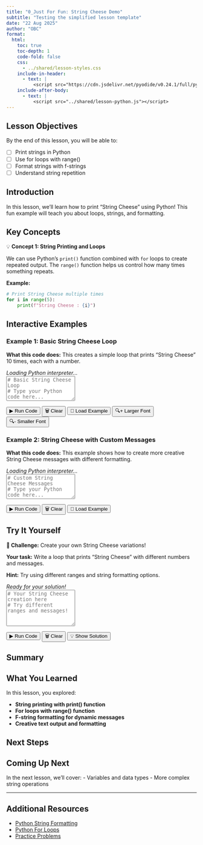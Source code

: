 ```yaml
---
title: "0_Just For Fun: String Cheese Demo"
subtitle: "Testing the simplified lesson template"
date: "22 Aug 2025"
author: "OBC"
format: 
  html:
    toc: true
    toc-depth: 1
    code-fold: false
    css: 
      - ../shared/lesson-styles.css
    include-in-header:
      - text: |
          <script src="https://cdn.jsdelivr.net/pyodide/v0.24.1/full/pyodide.js"></script>
    include-after-body:
      - text: |
          <script src="../shared/lesson-python.js"></script>
---
```


::: {.callout-note icon="🎯"}

## Lesson Objectives
By the end of this lesson, you will be able to:

- [ ] Print strings in Python
- [ ] Use for loops with range()
- [ ] Format strings with f-strings
- [ ] Understand string repetition
:::

## Introduction

In this lesson, we'll learn how to print "String Cheese" using Python! This fun example will teach you about loops, strings, and formatting.

## Key Concepts

::: {.lesson-concept}
::: {.concept-title}
💡 **Concept 1: String Printing and Loops**
:::
We can use Python's `print()` function combined with `for` loops to create repeated output. The `range()` function helps us control how many times something repeats.

**Example:**
```python
# Print String Cheese multiple times
for i in range(5):
    print(f"String Cheese : {i}")
```
:::

## Interactive Examples

### Example 1: Basic String Cheese Loop

::: {.code-explanation}
**What this code does:** This creates a simple loop that prints "String Cheese" 10 times, each with a number.
:::

<div id="lesson-terminal-1" class="lesson-terminal">
  <div class="python-prompt">>>> </div>
  <div style="color: var(--golden-yellow); font-style: italic;">Loading Python interpreter...</div>
</div>

<textarea id="lesson-input-1" class="lesson-input" rows="4" placeholder="# Basic String Cheese Loop
# Type your Python code here..."></textarea>

<div class="lesson-buttons">
  <button onclick="runLessonCode(1)" class="run-btn">▶ Run Code</button>
  <button onclick="clearLessonTerminal(1)" class="clear-btn">🗑 Clear</button>
  <button onclick="loadExample(1, `for i in range(10):\n    print(f'String Cheese : {i}')`)" class="example-btn">📝 Load Example</button>
  <button onclick="increaseFontSize()" class="example-btn">🔍+ Larger Font</button>
  <button onclick="decreaseFontSize()" class="example-btn">🔍- Smaller Font</button>
</div>

### Example 2: String Cheese with Custom Messages

::: {.code-explanation}
**What this code does:** This example shows how to create more creative String Cheese messages with different formatting.
:::

<div id="lesson-terminal-2" class="lesson-terminal">
  <div class="python-prompt">>>> </div>
  <div style="color: var(--golden-yellow); font-style: italic;">Loading Python interpreter...</div>
</div>

<textarea id="lesson-input-2" class="lesson-input" rows="4" placeholder="# Custom String Cheese Messages
# Type your Python code here...">
</textarea>

<div class="lesson-buttons">
  <button onclick="runLessonCode(2)" class="run-btn">▶ Run Code</button>
  <button onclick="clearLessonTerminal(2)" class="clear-btn">🗑 Clear</button>
  <button onclick="loadExample(2, `for i in range(5):\n    print(f'🧀 String Cheese #{i+1} is delicious! 🧀')`)" class="example-btn">📝 Load Example</button>
</div>

## Try It Yourself

::: {.try-it-box}
**🚀 Challenge:** Create your own String Cheese variations!

**Your task:** Write a loop that prints "String Cheese" with different numbers and messages.

**Hint:** Try using different ranges and string formatting options.
:::

<div id="lesson-terminal-3" class="lesson-terminal">
  <div class="python-prompt">>>> </div>
  <div style="color: var(--golden-yellow); font-style: italic;">Ready for your solution!</div>
</div>

<textarea id="lesson-input-3" class="lesson-input" rows="6" placeholder="# Your String Cheese creation here
# Try different ranges and messages!"></textarea>

<div class="lesson-buttons">
  <button onclick="runLessonCode(3)" class="run-btn">▶ Run Code</button>
  <button onclick="clearLessonTerminal(3)" class="clear-btn">🗑 Clear</button>
  <button onclick="loadExample(3, `# Solution: Creative String Cheese\nfor i in range(1, 6):\n    cheese ='🧀' \n    print(f'String Cheese Level {i}: {cheese * i}')`)" class="example-btn">💡 Show Solution</button>
</div>

## Summary

::: {.callout-tip icon="✅"}
## What You Learned

In this lesson, you explored:

- **String printing with print() function**
- **For loops with range() function**
- **F-string formatting for dynamic messages**
- **Creative text output and formatting**
:::

## Next Steps

::: {.callout-important icon="➡️"}
## Coming Up Next

In the next lesson, we'll cover:
- Variables and data types
- More complex string operations
:::

---

::: {.callout-note icon="📖"}
## Additional Resources

- [Python String Formatting](https://docs.python.org/3/tutorial/inputoutput.html)
- [Python For Loops](https://docs.python.org/3/tutorial/controlflow.html#for-statements)
- [Practice Problems](https://github.com/your-repo/practice-problems)
:::
